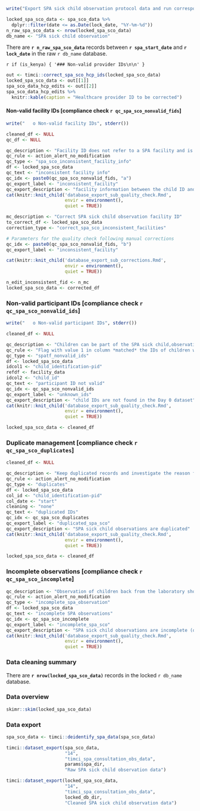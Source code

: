 ```r
write("Export SPA sick child observation protocol data and run corresponding quality checks", stderr())
```

```r
locked_spa_sco_data <- spa_sco_data %>%
  dplyr::filter(date <= as.Date(lock_date, "%Y-%m-%d"))
n_raw_spa_sco_data <- nrow(locked_spa_sco_data)
db_name <- "SPA sick child observation"
```

There are **`r n_raw_spa_sco_data`** records between **`r spa_start_date`** and **`r lock_date`** in the raw `r db_name` database.

`r if (is_kenya) { '### Non-valid provider IDs\n\n' }`

```r
out <- timci::correct_spa_sco_hcp_ids(locked_spa_sco_data)
locked_spa_sco_data <- out[[1]]
spa_sco_data_hcp_edits <- out[[2]]
spa_sco_data_hcp_edits %>%
  knitr::kable(caption = "Healthcare provider ID to be corrected")
```

#### Non-valid facility IDs [compliance check `r qc_spa_sco_nonvalid_fids`]

```r
write("   o Non-valid facility IDs", stderr())
```

```r
cleaned_df <- NULL
qc_df <- NULL
```

```r
qc_description <- "Facility ID does not refer to a SPA facility and is not consistent with the facility code in the child ID. Check the facility ID from the first 5 characters of the child ID versus from the research assistant's manual entry."
qc_rule <- action_alert_no_modification
qc_type <- "spa_sco_inconsistent_facility_info"
df <- locked_spa_sco_data
qc_text <- "inconsistent facility info"
qc_idx <- paste0(qc_spa_sco_nonvalid_fids, "a")
qc_export_label <- "inconsistent_facility"
qc_export_description <- "facility information between the child ID and the research assistant's entry is inconsistent"
cat(knitr::knit_child('database_export_sub_quality_check.Rmd',
                      envir = environment(),
                      quiet = TRUE))
```

```r
mc_description <- "Correct SPA sick child observation facility ID"
to_correct_df <- locked_spa_sco_data
correction_type <- "correct_spa_sco_inconsistent_facilities"

# Parameters for the quality check following manual corrections
qc_idx <- paste0(qc_spa_sco_nonvalid_fids, "b")
qc_export_label <- "inconsistent_facility"

cat(knitr::knit_child('database_export_sub_corrections.Rmd',
                      envir = environment(),
                      quiet = TRUE))

n_edit_inconsistent_fid <- n_mc
locked_spa_sco_data <- corrected_df
```

### Non-valid participant IDs [compliance check `r qc_spa_sco_nonvalid_ids`]

```r
write("   o Non-valid participant IDs", stderr())
```

```r
cleaned_df <- NULL
```

```r
qc_description <- "Children can be part of the SPA sick child,observation protocol even if they have not been enrolled in the RCT/LS and are not on their Day 0 visit."
qc_rule <- "Flag with value 1 in column *matched* the IDs of children who are found in the locked Day 0 database."
qc_type <- "spatf_nonvalid_ids"
df <- locked_spa_sco_data
idcol1 <- "child_identification-pid"
refdf <- facility_data
idcol2 <- "child_id"
qc_text <- "participant ID not valid"
qc_idx <- qc_spa_sco_nonvalid_ids
qc_export_label <- "unknown_ids"
qc_export_description <- "child IDs are not found in the Day 0 dataset"
cat(knitr::knit_child('database_export_sub_quality_check.Rmd',
                      envir = environment(),
                      quiet = TRUE))
```

```r
locked_spa_sco_data <- cleaned_df
```

### Duplicate management [compliance check `r qc_spa_sco_duplicates`]

```r
cleaned_df <- NULL
```

```r
qc_description <- "Keep duplicated records and investigate the reason for duplicates."
qc_rule <- action_alert_no_modification
qc_type <- "duplicates"
df <- locked_spa_sco_data
col_id <- "child_identification-pid"
col_date <- "start"
cleaning <- "none"
qc_text <- "duplicated IDs"
qc_idx <- qc_spa_sco_duplicates
qc_export_label <- "duplicated_spa_sco"
qc_export_description <- "SPA sick child observations are duplicated"
cat(knitr::knit_child('database_export_sub_quality_check.Rmd',
                      envir = environment(),
                      quiet = TRUE))
```

```r
locked_spa_sco_data <- cleaned_df
```

### Incomplete observations [compliance check `r qc_spa_sco_incomplete`]

```r
qc_description <- "Observation of children back from the laboratory should not be a stand-alone observation, but should complement the observation of the initial consultation (before the child was sent to the lab)."
qc_rule <- action_alert_no_modification
qc_type <- "incomplete_spa_observation"
df <- locked_spa_sco_data
qc_text <- "incomplete SPA observations"
qc_idx <- qc_spa_sco_incomplete
qc_export_label <- "incomplete_spa_sco"
qc_export_description <- "SPA sick child observations are incomplete (observation back from lab available, but main observation missing)"
cat(knitr::knit_child('database_export_sub_quality_check.Rmd',
                      envir = environment(),
                      quiet = TRUE))
```

### Data cleaning summary

There are **`r nrow(locked_spa_sco_data)`** records in the locked `r db_name` database.

### Data overview

```r
skimr::skim(locked_spa_sco_data)
```

### Data export

```r
spa_sco_data <- timci::deidentify_spa_data(spa_sco_data)
```

```r
timci::dataset_export(spa_sco_data,
                      "14",
                      "timci_spa_consultation_obs_data",
                      params$spa_dir,
                      "Raw SPA sick child observation data")
```

```r
timci::dataset_export(locked_spa_sco_data,
                      "14",
                      "timci_spa_consultation_obs_data",
                      locked_db_dir,
                      "Cleaned SPA sick child observation data")
```
